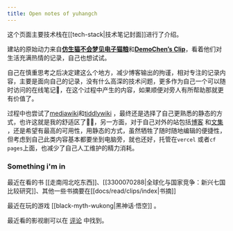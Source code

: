 ```yaml
---
title: Open notes of yuhangch
---
```


这个页面主要技术栈在[[tech-stack|技术笔记封面]]进行了介绍。

建站的原始动力来自[**仿生猫不会梦见电子猫粮**](https://jefftay.com/)和[**DemoChen’s Clip**](https://clip.demochen.com/?ref=dc)，看着他们对生活充满热情的记录，自己也想试试。

自己在慎重思考之后决定建这么个地方，减少博客输出的拘谨，相对专注的记录内容，主要是面向自己的记录，没有什么高深的技术问题，更多作为自己一个可以随时访问的在线笔记📒，在这个过程中产生的内容，如果顺便对旁人有所帮助那就更有价值了。

过程中也尝试了[mediawiki](https://www.mediawiki.org/)和[tiddlywiki](https://tiddlywiki.org/)
，最终还是选择了自己更熟悉的静态的方式，也许这就是我的舒适区了🤦‍♂️，另一方面，对于自己对外的站包括[博客](https://yuhang.ch)
和[文集](https://chenyuhang.cn)
，还是希望有最高的可用性，用静态的方式，虽然牺牲了随时随地编辑的便捷性，但考虑到自己此类内容基本都要坐到电脑旁，就也还好，托管在`vercel`
或者`cf pages`上面，也减少了自己人工维护的精力消耗。

### Something i'm in

最近在看的书 [[走南闯北吃东西]]、[[3300070288|全球化与国家竞争：新兴七国比较研究]]、其他一些书摘要在[[docs/read/clips/index|书摘]]

最近在玩的游戏 [[black-myth-wukong|黑神话·悟空]] 。

最近看的影视剧可以在 [评论](/reviews/) 中找到。

